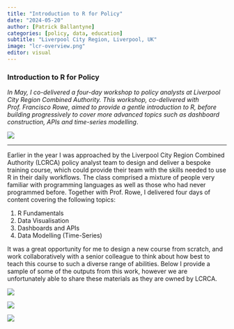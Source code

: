 ```yaml
---
title: "Introduction to R for Policy"
date: "2024-05-20"
author: [Patrick Ballantyne]
categories: [policy, data, education]
subtitle: "Liverpool City Region, Liverpool, UK"
image: "lcr-overview.png"
editor: visual
---
```


### Introduction to R for Policy

*In May, I co-delivered a four-day workshop to policy analysts at Liverpool City Region Combined Authority. This workshop, co-delivered with Prof. Francisco Rowe, aimed to provide a gentle introduction to R, before building progressively to cover more advanced topics such as dashboard construction, APIs and time-series modelling*.

![](lcr-overview.png)

------------------------------------------------------------------------

Earlier in the year I was approached by the Liverpool City Region Combined Authority (LCRCA) policy analyst team to design and deliver a bespoke training course, which could provide their team with the skills needed to use R in their daily workflows. The class comprised a mixture of people very familiar with programming languages as well as those who had never programmed before. Together with Prof. Rowe, I delivered four days of content covering the following topics:

1.  R Fundamentals
2.  Data Visualisation
3.  Dashboards and APIs
4.  Data Modelling (Time-Series)

It was a great opportunity for me to design a new course from scratch, and work collaboratively with a senior colleague to think about how best to teach this course to such a diverse range of abilities. Below I provide a sample of some of the outputs from this work, however we are unfortunately able to share these materials as they are owned by LCRCA.

![](repro.png)

![](final-dashboard.png)

![](ts-model.png)

